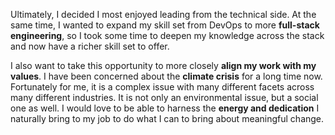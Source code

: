 

Ultimately, I decided I most enjoyed leading from the technical side. 
At the same time, I wanted to expand my skill set from DevOps to more 
**full-stack engineering**, so I took some time to deepen my knowledge 
across the stack and now have a richer skill set to offer. 

I also want to take this opportunity to more closely **align my work with my values**.
I have been concerned about the **climate crisis** for a long time now.
Fortunately for me, it is a complex issue with many different facets
across many different industries. It is not only an environmental issue,
but a social one as well. I would love to be able to harness the 
**energy and dedication** I naturally bring to my job to 
do what I can to bring about meaningful change.


